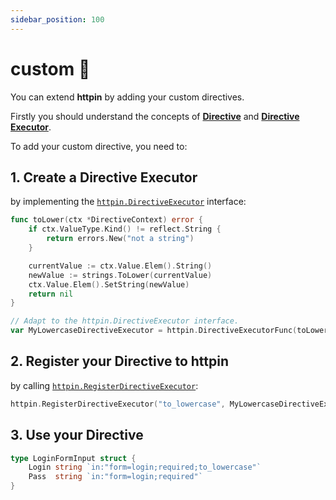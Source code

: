 ```yaml
---
sidebar_position: 100
---
```


# custom 🔌

You can extend **httpin** by adding your custom directives.

Firstly you should understand the concepts of [**Directive**](/advanced/concepts#directive) and [**Directive Executor**](/advanced/concepts#directive-executor).

To add your custom directive, you need to:

## 1. Create a Directive Executor

by implementing the [`httpin.DirectiveExecutor`](https://pkg.go.dev/github.com/ggicci/httpin#DirectiveExecutor) interface:

```go {13}
func toLower(ctx *DirectiveContext) error {
	if ctx.ValueType.Kind() != reflect.String {
		return errors.New("not a string")
	}

	currentValue := ctx.Value.Elem().String()
	newValue := strings.ToLower(currentValue)
	ctx.Value.Elem().SetString(newValue)
	return nil
}

// Adapt to the httpin.DirectiveExecutor interface.
var MyLowercaseDirectiveExecutor = httpin.DirectiveExecutorFunc(toLower)
```

## 2. Register your Directive to httpin

by calling [`httpin.RegisterDirectiveExecutor`](https://pkg.go.dev/github.com/ggicci/httpin#RegisterDirectiveExecutor):

```go
httpin.RegisterDirectiveExecutor("to_lowercase", MyLowercaseDirectiveExecutor, nil)
```

## 3. Use your Directive

```go {2}
type LoginFormInput struct {
	Login string `in:"form=login;required;to_lowercase"`
	Pass  string `in:"form=login;required"`
}
```
